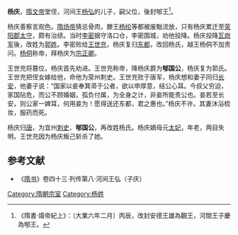 '''杨庆'''，[[隋文帝|隋文帝]]堂侄，河间王[[楊弘_(河間王)|杨弘]]的儿子，嗣父位，後封郇王<ref>《隋書·煬帝紀上》：〔大業六年二月〕丙辰，改封安德王雄為觀王，河間王子慶為郇王。</ref>。

杨庆善察言观色。[[隋炀帝|隋炀帝]]猜忌骨肉，滕王[[杨纶|杨纶]]等都被废黜流放，只有杨庆累迁至[[荥阳郡|荥阳郡]][[太守|太守]]，颇有治绩。当时[[李密_(隋朝)|李密]]据守洛口仓，李密围城，劝他投降。杨庆投降[[瓦岗军|瓦岗军]]後，改姓为[[郭姓|郭姓]]。李密败给[[王世充|王世充]]，杨庆复归[[东都|东都]]，改回杨氏，越王杨侗不加责问。[[杨侗|杨侗]]称帝，拜杨庆为[[宗正卿|宗正卿]]。

王世充将篡位，杨庆首先劝进。王世充称帝，降杨庆爵为'''郇国公'''，杨庆复为郭氏。王世充把侄女嫁给他，命他为荥州刺史。王世充败于唐军，杨庆想和妻子同归[[长安|长安]]，他妻子说：“国家以妾奉箕帚于公者，欲以申厚意，结公心耳。今叔父穷迫，家国阽危，而公不顾婚姻，孤负付属，为全身之计，非妾所能责公也。妾若至长安，则公家一婢耳，何用妾为！愿得送还东都，君之惠也。”杨庆不许。其妻沐浴梳妆，服药而死。

杨庆归[[唐|唐]]，为宜州[[刺史|刺史]]、'''郇国公'''，再改姓杨氏。杨庆嫡母元[[太妃|太妃]]，年老，两目失明，王世充因为杨庆叛己斩杀了她。

==参考文献==
*《[[隋书|隋书]]》卷四十三·列传第八·河间王弘（子庆）

[[Category:隋朝宗室|Category:隋朝宗室]]
[[Category:杨姓|Category:杨姓]]